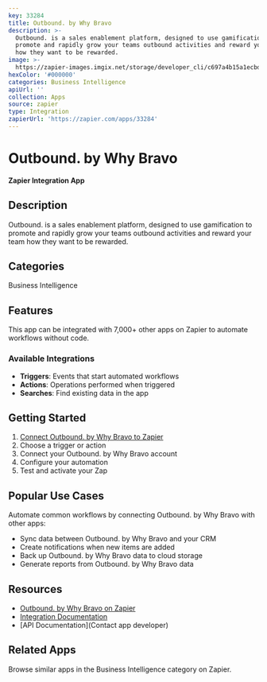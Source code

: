 ```yaml
---
key: 33284
title: Outbound. by Why Bravo
description: >-
  Outbound. is a sales enablement platform, designed to use gamification to
  promote and rapidly grow your teams outbound activities and reward your team
  how they want to be rewarded.
image: >-
  https://zapier-images.imgix.net/storage/developer_cli/c697a4b15a1ecbde7c7f3d93f5c05924_4.png?auto=format%2Ccompress&ixlib=python-3.0.0&q=50
hexColor: '#000000'
categories: Business Intelligence
apiUrl: ''
collection: Apps
source: zapier
type: Integration
zapierUrl: 'https://zapier.com/apps/33284'
---
```

# Outbound. by Why Bravo

**Zapier Integration App**

## Description

Outbound. is a sales enablement platform, designed to use gamification to promote and rapidly grow your teams outbound activities and reward your team how they want to be rewarded.

## Categories

Business Intelligence

## Features

This app can be integrated with 7,000+ other apps on Zapier to automate workflows without code.

### Available Integrations

- **Triggers**: Events that start automated workflows
- **Actions**: Operations performed when triggered
- **Searches**: Find existing data in the app

## Getting Started

1. [Connect Outbound. by Why Bravo to Zapier](https://zapier.com/apps/33284)
2. Choose a trigger or action
3. Connect your Outbound. by Why Bravo account
4. Configure your automation
5. Test and activate your Zap

## Popular Use Cases

Automate common workflows by connecting Outbound. by Why Bravo with other apps:

- Sync data between Outbound. by Why Bravo and your CRM
- Create notifications when new items are added
- Back up Outbound. by Why Bravo data to cloud storage
- Generate reports from Outbound. by Why Bravo data

## Resources

- [Outbound. by Why Bravo on Zapier](https://zapier.com/apps/33284)
- [Integration Documentation](https://zapier.com/apps/33284/integrations)
- [API Documentation](Contact app developer)

## Related Apps

Browse similar apps in the Business Intelligence category on Zapier.
